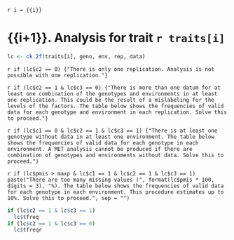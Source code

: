 `r i = {{i}}`

# {{i+1}}. Analysis for trait `r traits[i]`

```r
lc <- ck.2f(traits[i], geno, env, rep, data)
```

`r if (lc$c2 == 0) {"There is only one replication. Analysis is not possible with one replication."}`

`r if (lc$c2 == 1 & lc$c3 == 0) {"There is more than one datum for at least one combination of the genotypes and environments in at least one replication. This could be the result of a mislabeling for the levels of the factors. The table below shows the frequencies of valid data for each genotype and environment in each replication. Solve this to proceed."}`

`r if (lc$c1 == 0 & lc$c2 == 1 & lc$c3 == 1) {"There is at least one genotype without data in at least one environment. The table below shows the frequencies of valid data for each genotype in each environment. A MET analysis cannot be produced if there are combination of genotypes and environments without data. Solve this to proceed."}`

`r if (lc$pmis > maxp & lc$c1 == 1 & lc$c2 == 1 & lc$c3 == 1) paste("There are too many missing values (", format(lc$pmis * 100, digits = 3), "%). The table below shows the frequencies of valid data for each genotype in each environment. This procedure estimates up to 10%. Solve this to proceed.", sep = "")`

```r
if (lc$c2 == 1 & lc$c3 == 1)
  lc$tfreq
if (lc$c2 == 1 & lc$c3 == 0)
  lc$tfreqr
```
